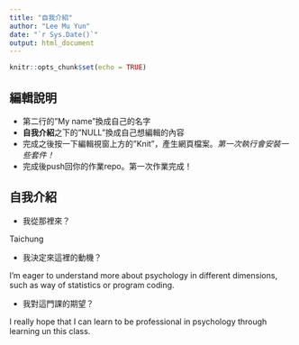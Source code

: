 ```yaml
---
title: "自我介紹"
author: "Lee Mu Yun"
date: "`r Sys.Date()`"
output: html_document
---
```


```r
knitr::opts_chunk$set(echo = TRUE)
```

## 編輯說明

- 第二行的"My name"換成自己的名字
- **自我介紹**之下的"NULL"換成自己想編輯的內容
- 完成之後按一下編輯視窗上方的"Knit"，產生網頁檔案。*第一次執行會安裝一些套件！*
- 完成後push回你的作業repo。第一次作業完成！

## 自我介紹

- 我從那裡來？ 

Taichung

- 我決定來這裡的動機？

I'm eager to understand more about psychology in different dimensions, such as way of statistics or program coding. 

- 我對這門課的期望？

I really hope that I can learn to be professional in psychology through learning un this class.
